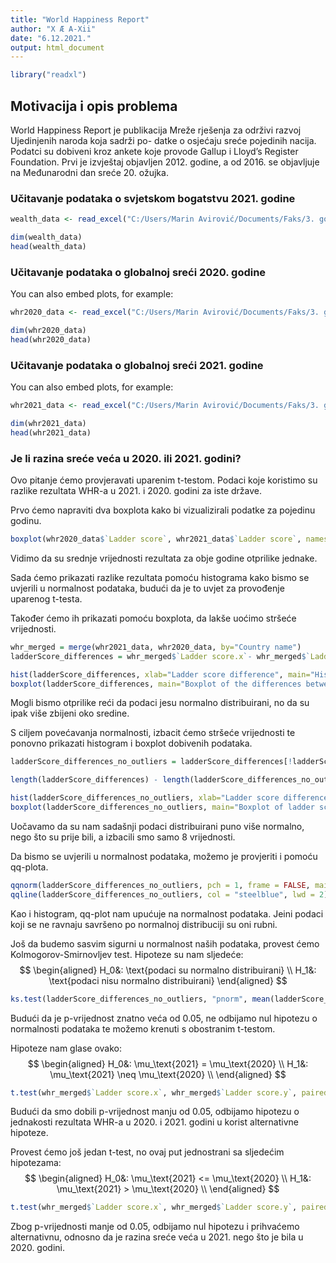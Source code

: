 ---
title: "World Happiness Report"
author: "X Æ A-Xii"
date: "6.12.2021."
output: html_document
---
```{r setup, include=FALSE} 

library("readxl")
```
## Motivacija i opis problema
World Happiness Report je publikacija Mreže rješenja za održivi razvoj Ujedinjenih naroda koja sadrži po-
datke o osjećaju sreće pojedinih nacija. Podatci su dobiveni kroz ankete koje provode Gallup i Lloyd’s
Register Foundation. Prvi je izvještaj objavljen 2012. godine, a od 2016. se objavljuje na Međunarodni dan
sreće 20. ožujka.

### Učitavanje podataka o svjetskom bogatstvu 2021. godine

```{r wealth} 
wealth_data <- read_excel("C:/Users/Marin Avirović/Documents/Faks/3. godina/5. semestar/Statistička analiza podataka/projekt/kod/files/credit_suisse_global_wealth_databook_2021_table_31.xlsx")

dim(wealth_data)
head(wealth_data)
```


### Učitavanje podataka o globalnoj sreći 2020. godine

You can also embed plots, for example:

```{r whr 2020}
whr2020_data <- read_excel("C:/Users/Marin Avirović/Documents/Faks/3. godina/5. semestar/Statistička analiza podataka/projekt/kod/files/WHR_2020.xlsx")

dim(whr2020_data)
head(whr2020_data)
```

### Učitavanje podataka o globalnoj sreći 2021. godine

You can also embed plots, for example:

```{r whr 2021}
whr2021_data <- read_excel("C:/Users/Marin Avirović/Documents/Faks/3. godina/5. semestar/Statistička analiza podataka/projekt/kod/files/WHR_2021.xlsx")

dim(whr2021_data)
head(whr2021_data)
```

### Je li razina sreće veća u 2020. ili 2021. godini?

Ovo pitanje ćemo provjeravati uparenim t-testom.
Podaci koje koristimo su razlike rezultata WHR-a u 2021. i 2020. godini za iste države. 

Prvo ćemo napraviti dva boxplota kako bi vizualizirali podatke za pojedinu godinu.

```{r boxplot for ladder scores}
boxplot(whr2020_data$`Ladder score`, whr2021_data$`Ladder score`, names = c("Ladder scores in 2020.", "Ladder scores in 2021."))
```

Vidimo da su srednje vrijednosti rezultata za obje godine otprilike jednake.

Sada ćemo prikazati razlike rezultata pomoću histograma kako bismo se uvjerili u normalnost podataka, budući da je to uvjet za provođenje uparenog t-testa.

Također ćemo ih prikazati pomoću boxplota, da lakše uoćimo stršeće vrijednosti.

```{r histogram for ladder score differences}
whr_merged = merge(whr2021_data, whr2020_data, by="Country name")
ladderScore_differences = whr_merged$`Ladder score.x`- whr_merged$`Ladder score.y`

hist(ladderScore_differences, xlab="Ladder score difference", main="Histogram of the differences between ladder scores in 2021. and 2020.")
boxplot(ladderScore_differences, main="Boxplot of the differences between ladder scores in 2021. and 2020.")
```

Mogli bismo otprilike reći da podaci jesu normalno distribuirani, no da su ipak više zbijeni oko sredine.

S ciljem povećavanja normalnosti, izbacit ćemo stršeće vrijednosti te ponovno prikazati histogram i boxplot dobivenih podataka.

```{r getting rid of outliers}
ladderScore_differences_no_outliers = ladderScore_differences[!ladderScore_differences %in% boxplot.stats(ladderScore_differences)$out]

length(ladderScore_differences) - length(ladderScore_differences_no_outliers)

hist(ladderScore_differences_no_outliers, xlab="Ladder score difference", main="Histogram of ladder score differences without outliers")
boxplot(ladderScore_differences_no_outliers, main="Boxplot of ladder score differences without outliers")

```

Uočavamo da su nam sadašnji podaci distribuirani puno više normalno, nego što su prije bili, a izbacili smo samo 8 vrijednosti.

Da bismo se uvjerili u normalnost podataka, možemo je provjeriti i pomoću qq-plota.

```{r qq-plot for ladder score differences}
qqnorm(ladderScore_differences_no_outliers, pch = 1, frame = FALSE, main="Differences between ladder scores in 2021. and 2020.")
qqline(ladderScore_differences_no_outliers, col = "steelblue", lwd = 2)
```

Kao i histogram, qq-plot nam upućuje na normalnost podataka. Jeini podaci koji se ne ravnaju savršeno po normalnoj distribuciji su oni rubni.

Još da budemo sasvim sigurni u normalnost naših podataka, provest ćemo Kolmogorov-Smirnovljev test. Hipoteze su nam sljedeće:
$$ \begin{aligned}
H_0&: \text{podaci su normalno distribuirani} \\
H_1&: \text{podaci nisu normalno distribuirani}
\end{aligned} $$

```{r ks test for ladder score differences}
ks.test(ladderScore_differences_no_outliers, "pnorm", mean(ladderScore_differences_no_outliers), sd(ladderScore_differences_no_outliers))
```

Budući da je p-vrijednost znatno veća od 0.05, ne odbijamo nul hipotezu o normalnosti podataka te možemo krenuti s obostranim t-testom.

Hipoteze nam glase ovako:
$$ \begin{aligned}
H_0&: \mu_\text{2021} = \mu_\text{2020} \\
H_1&: \mu_\text{2021} \neq \mu_\text{2020} \\
\end{aligned} $$

```{r paired two-sided t-test for ladder score differences}
t.test(whr_merged$`Ladder score.x`, whr_merged$`Ladder score.y`, paired=TRUE, alternative="two.sided",conf.level = 0.95)
```

Budući da smo dobili p-vrijednost manju od 0.05, odbijamo hipotezu o jednakosti rezultata WHR-a u 2020. i 2021. godini u korist alternativne hipoteze.

Provest ćemo još jedan t-test, no ovaj put jednostrani sa sljedećim hipotezama:
$$ \begin{aligned}
H_0&: \mu_\text{2021} <= \mu_\text{2020} \\
H_1&: \mu_\text{2021} > \mu_\text{2020} \\
\end{aligned} $$

```{r paired one-sided t-test for ladder score differences}
t.test(whr_merged$`Ladder score.x`, whr_merged$`Ladder score.y`, paired=TRUE, alternative="greater",conf.level = 0.95)
```

Zbog p-vrijednosti manje od 0.05, odbijamo nul hipotezu i prihvaćemo alternativnu, odnosno da je razina sreće veća u 2021. nego što je bila u 2020. godini.